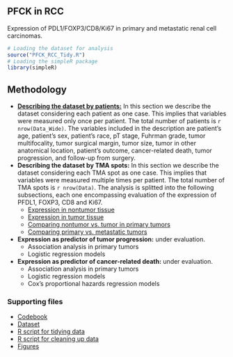 ## PFCK in RCC
Expression of PDL1/FOXP3/CD8/Ki67 in primary and metastatic renal cell carcinomas.
```r
# Loading the dataset for analysis
source("PFCK_RCC_Tidy.R")
# Loading the simpleR package
library(simpleR)
```

## Methodology
* [__Describing the dataset by patients:__]() In this section we describe the dataset considering each patient as one case. This implies that variables were measured only once per patient. The total number of patients is `r nrow(Data_Wide)`. The variables included in the description are patient's age, patient's sex, patient's race, pT stage, Fuhrman grade, tumor multifocality, tumor surgical margin, tumor size, tumor in other anatomical location, patient's outcome, cancer-related death, tumor progression, and follow-up from surgery.
* __Describing the dataset by TMA spots:__ In this section we describe the dataset considering each TMA spot as one case. This implies that variables were measured multiple times per patient. The total number of TMA spots is `r nrow(Data)`. The analysis is splitted into the following subsections, each one encompassing evaluation of the expression of PFDL1, FOXP3, CD8 and Ki67.
    + [Expression in nontumor tissue]()
    + [Expression in tumor tissue]()
    + [Comparing nontumor vs. tumor in primary tumors]()
    + [Comparing primary vs. metastatic tumors]()
* __Expression as predictor of tumor progression:__ under evaluation.
    + Association analysis in primary tumors
    + Logistic regression models
* __Expression as predictor of cancer-related death:__ under evaluation.
    + Association analysis in primary tumors
    + Logistic regression models
    + Cox's proportional hazards regression models

### Supporting files
* [Codebook]()
* [Dataset]()
* [R script for tidying data]()
* [R script for cleaning up data]()
* [Figures]()
